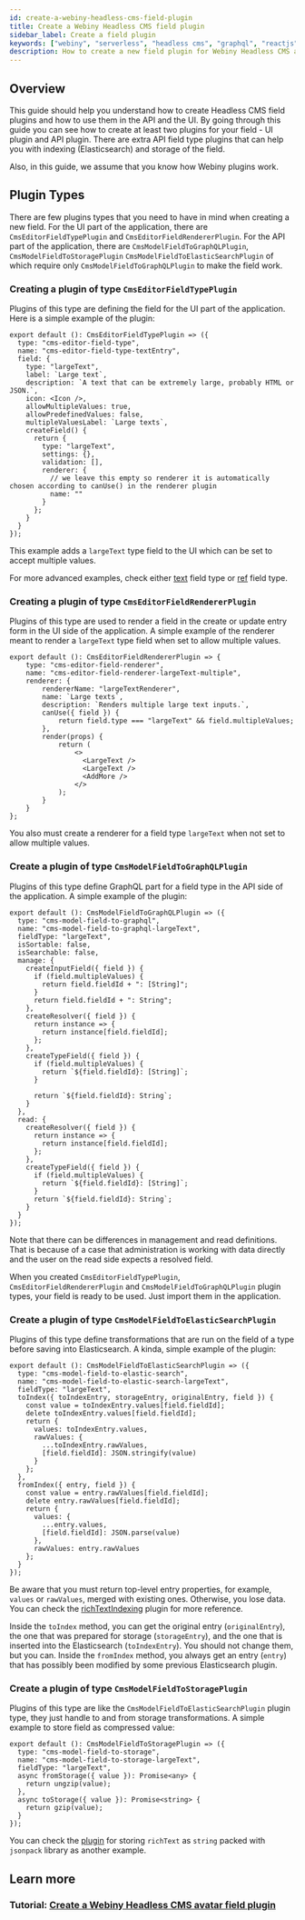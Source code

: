 ```yaml
---
id: create-a-webiny-headless-cms-field-plugin
title: Create a Webiny Headless CMS field plugin
sidebar_label: Create a field plugin
keywords: ["webiny", "serverless", "headless cms", "graphql", "reactjs"]
description: How to create a new field plugin for Webiny Headless CMS application? We need to create both UI and API field plugins, which we go through in this guide.
---
```


## Overview

This guide should help you understand how to create Headless CMS field plugins and how to use them in the API and the UI. By going through this guide you can see how to create at least two plugins for your field - UI plugin and API plugin. There are extra API field type plugins that can help you with indexing (Elasticsearch) and storage of the field.

Also, in this guide, we assume that you know how Webiny plugins work.

## Plugin Types

There are few plugins types that you need to have in mind when creating a new field. For the UI part of the application, there are `CmsEditorFieldTypePlugin` and `CmsEditorFieldRendererPlugin`. For the API part of the application, there are `CmsModelFieldToGraphQLPlugin`, `CmsModelFieldToStoragePlugin` `CmsModelFieldToElasticSearchPlugin` of which require only `CmsModelFieldToGraphQLPlugin` to make the field work.

### Creating a plugin of type `CmsEditorFieldTypePlugin`

Plugins of this type are defining the field for the UI part of the application.
Here is a simple example of the plugin:

```tsx
export default (): CmsEditorFieldTypePlugin => ({
  type: "cms-editor-field-type",
  name: "cms-editor-field-type-textEntry",
  field: {
    type: "largeText",
    label: `Large text`,
    description: `A text that can be extremely large, probably HTML or JSON.`,
    icon: <Icon />,
    allowMultipleValues: true,
    allowPredefinedValues: false,
    multipleValuesLabel: `Large texts`,
    createField() {
      return {
        type: "largeText",
        settings: {},
        validation: [],
        renderer: {
          // we leave this empty so renderer it is automatically chosen according to canUse() in the renderer plugin
          name: ""
        }
      };
    }
  }
});
```

This example adds a `largeText` type field to the UI which can be set to accept multiple values.

For more advanced examples, check either [text](https://github.com/webiny/webiny-js/blob/de23b3428e0e280b86584db556a91013993dd6d0/packages/app-headless-cms/src/admin/plugins/fields/text.tsx) field type or [ref](https://github.com/webiny/webiny-js/blob/de23b3428e0e280b86584db556a91013993dd6d0/packages/app-headless-cms/src/admin/plugins/fields/ref.tsx) field type.

### Creating a plugin of type `CmsEditorFieldRendererPlugin`

Plugins of this type are used to render a field in the create or update entry form in the UI side of the application.
A simple example of the renderer meant to render a `largeText` type field when set to allow multiple values.

```tsx
export default (): CmsEditorFieldRendererPlugin => {
    type: "cms-editor-field-renderer",
    name: "cms-editor-field-renderer-largeText-multiple",
    renderer: {
        rendererName: "largeTextRenderer",
        name: `Large texts`,
        description: `Renders multiple large text inputs.`,
        canUse({ field }) {
            return field.type === "largeText" && field.multipleValues;
        },
        render(props) {
            return (
                <>
                  <LargeText />
                  <LargeText />
                  <AddMore />
                </>
            );
        }
    }
};
```

You also must create a renderer for a field type `largeText` when not set to allow multiple values.

### Create a plugin of type `CmsModelFieldToGraphQLPlugin`

Plugins of this type define GraphQL part for a field type in the API side of the application.
A simple example of the plugin:

```tsx
export default (): CmsModelFieldToGraphQLPlugin => ({
  type: "cms-model-field-to-graphql",
  name: "cms-model-field-to-graphql-largeText",
  fieldType: "largeText",
  isSortable: false,
  isSearchable: false,
  manage: {
    createInputField({ field }) {
      if (field.multipleValues) {
        return field.fieldId + ": [String]";
      }
      return field.fieldId + ": String";
    },
    createResolver({ field }) {
      return instance => {
        return instance[field.fieldId];
      };
    },
    createTypeField({ field }) {
      if (field.multipleValues) {
        return `${field.fieldId}: [String]`;
      }

      return `${field.fieldId}: String`;
    }
  },
  read: {
    createResolver({ field }) {
      return instance => {
        return instance[field.fieldId];
      };
    },
    createTypeField({ field }) {
      if (field.multipleValues) {
        return `${field.fieldId}: [String]`;
      }
      return `${field.fieldId}: String`;
    }
  }
});
```

Note that there can be differences in management and read definitions. That is because of a case that administration is working with data directly and the user on the read side expects a resolved field.

When you created `CmsEditorFieldTypePlugin`, `CmsEditorFieldRendererPlugin` and `CmsModelFieldToGraphQLPlugin` plugin types, your field is ready to be used. Just import them in the application.

### Create a plugin of type `CmsModelFieldToElasticSearchPlugin`

Plugins of this type define transformations that are run on the field of a type before saving into Elasticsearch.
A kinda, simple example of the plugin:

```tsx
export default (): CmsModelFieldToElasticSearchPlugin => ({
  type: "cms-model-field-to-elastic-search",
  name: "cms-model-field-to-elastic-search-largeText",
  fieldType: "largeText",
  toIndex({ toIndexEntry, storageEntry, originalEntry, field }) {
    const value = toIndexEntry.values[field.fieldId];
    delete toIndexEntry.values[field.fieldId];
    return {
      values: toIndexEntry.values,
      rawValues: {
        ...toIndexEntry.rawValues,
        [field.fieldId]: JSON.stringify(value)
      }
    };
  },
  fromIndex({ entry, field }) {
    const value = entry.rawValues[field.fieldId];
    delete entry.rawValues[field.fieldId];
    return {
      values: {
        ...entry.values,
        [field.fieldId]: JSON.parse(value)
      },
      rawValues: entry.rawValues
    };
  }
});
```

Be aware that you must return top-level entry properties, for example, `values` or `rawValues`, merged with existing ones. Otherwise, you lose data. You can check the [richTextIndexing](https://github.com/webiny/webiny-js/blob/74466282f9a4abd97421d8cf8a3122b5957f4576/packages/api-headless-cms/src/content/plugins/es/indexing/richTextIndexing.ts) plugin for more reference.

Inside the `toIndex` method, you can get the original entry (`originalEntry`), the one that was prepared for storage (`storageEntry`), and the one that is inserted into the Elasticsearch (`toIndexEntry`). You should not change them, but you can.
Inside the `fromIndex` method, you always get an entry (`entry`) that has possibly been modified by some previous Elasticsearch plugin.

### Create a plugin of type `CmsModelFieldToStoragePlugin`

Plugins of this type are like the `CmsModelFieldToElasticSearchPlugin` plugin type, they just handle to and from storage transformations.
A simple example to store field as compressed value:

```tsx
export default (): CmsModelFieldToStoragePlugin => ({
  type: "cms-model-field-to-storage",
  name: "cms-model-field-to-storage-largeText",
  fieldType: "largeText",
  async fromStorage({ value }): Promise<any> {
    return ungzip(value);
  },
  async toStorage({ value }): Promise<string> {
    return gzip(value);
  }
});
```

You can check the [plugin](https://github.com/webiny/webiny-js/blob/de23b3428e0e280b86584db556a91013993dd6d0/packages/api-headless-cms/src/content/plugins/fieldsStorage/richTextStorage.ts) for storing `richText` as `string` packed with `jsonpack` library as another example.

## Learn more

### Tutorial: [Create a Webiny Headless CMS avatar field plugin](/docs/tutorials/headless-cms/create-a-webiny-headless-cms-avatar-field-plugin)

